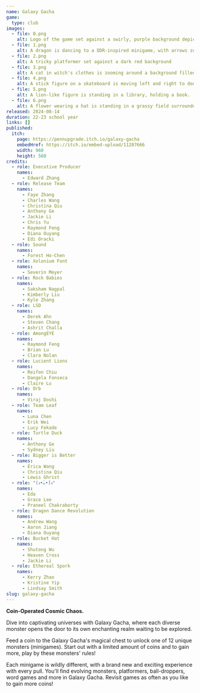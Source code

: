 ```yaml
---
name: Galaxy Gacha
game:
  type: club
images:
  - file: 0.png
    alt: Logo of the game set against a swirly, purple background depicting a galaxy in the sky.
  - file: 1.png
    alt: A dragon is dancing to a DDR-inspired minigame, with arrows zooming down
  - file: 2.png
    alt: A tricky platformer set against a dark red background
  - file: 3.png
    alt: A cat in witch's clothes is zooming around a background filled with pumpkins
  - file: 4.png
    alt: A stick figure on a skateboard is moving left and right to dodge deadly energy balls falling from the sky
  - file: 5.png
    alt: A lion-like figure is standing in a library, holding a book.
  - file: 6.png
    alt: A flower wearing a hat is standing in a grassy field surrounded by coins. Instructions to play are displayed on the screen.
released: 2024-08-14
duration: 22-23 school year
links: []
published:
  itch:
    page: https://pennupgrade.itch.io/galaxy-gacha
    embedHref: https://itch.io/embed-upload/11207666
    width: 960
    height: 560
credits:
  - role: Executive Producer
    names:
      - Edward Zhang
  - role: Release Team
    names:
      - Faye Zhang
      - Charles Wang
      - Christina Qiu
      - Anthony Ge
      - Jackie Li
      - Chris Yu
      - Raymond Feng
      - Diana Ouyang
      - Edi Oracki
  - role: Sound
    names:
      - Forest Ho-Chen
  - role: Xolonium Font
    names:
      - Severin Meyer
  - role: Rock Babies
    names:
      - Saksham Nagpal
      - Kimberly Liu
      - Kyle Zhang
  - role: LSD
    names:
      - Derek Ahn
      - Steven Chang
      - Ashrit Challa
  - role: AmongEYE
    names:
      - Raymond Feng
      - Brian Lu
      - Clara Nolan
  - role: Lucient Lions
    names:
      - Reifon Chiu
      - Dangela Fonseca
      - Claire Lu
  - role: Orb
    names:
      - Viraj Doshi
  - role: Team Leaf
    names:
      - Luna Chen
      - Erik Wei
      - Lucy Fekade
  - role: Turtle Duck
    names:
      - Anthony Ge
      - Sydney Liu
  - role: Bigger is Better
    names:
      - Erica Wang
      - Christina Qiu
      - Lewis Ghrist
  - role: "(ง•̀ᴗ•́)ง"
    names:
      - Eda
      - Grace Lee
      - Praneel Chakraborty
  - role: Dragon Dance Revolution
    names:
      - Andrew Wang
      - Aaron Jiang
      - Diana Ouyang
  - role: Bucket Hat
    names:
      - Shutong Wu
      - Heaven Cross
      - Jackie Li
  - role: Ethereal Spork
    names:
      - Kerry Zhao
      - Kristine Yip
      - Lindsay Smith
slug: galaxy-gacha
---
```


**Coin-Operated Cosmic Chaos.**

Dive into captivating universes with Galaxy Gacha, where each diverse monster opens the door to its own enchanting realm waiting to be explored.

Feed a coin to the Galaxy Gacha's magical chest to unlock one of 12 unique monsters (minigames). Start out with a limited amount of coins and to gain more, play by these monsters' rules!

Each minigame is wildly different, with a brand new and exciting experience with every pull. You'll find evolving monsters, platformers, ball-droppers, word games and more in Galaxy Gacha. Revisit games as often as you like to gain more coins!
